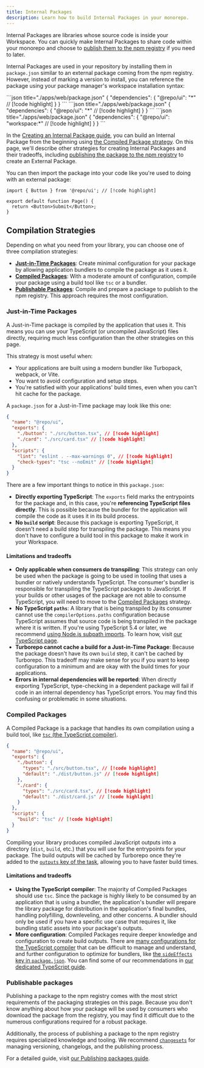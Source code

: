 ```yaml
---
title: Internal Packages
description: Learn how to build Internal Packages in your monorepo.
---
```



Internal Packages are libraries whose source code is inside your Workspace. You can quickly make Internal Packages to share code within your monorepo and choose to [publish them to the npm registry](/repo/docs/guides/publishing-libraries) if you need to later.

Internal Packages are used in your repository by installing them in `package.json` similar to an external package coming from the npm registry. However, instead of marking a version to install, you can reference the package using your package manager's workspace installation syntax:

<PackageManagerTabs>
<Tab>
```json title="./apps/web/package.json"
{
  "dependencies": {
    "@repo/ui": "*" // [!code highlight]
  }
}
```
</Tab>

<Tab>
```json title="./apps/web/package.json"
{
  "dependencies": {
    "@repo/ui": "*" // [!code highlight]
  }
}
```
</Tab>

<Tab>
```json title="./apps/web/package.json"
{
  "dependencies": {
    "@repo/ui": "workspace:*" // [!code highlight]
  }
}
```
</Tab>
</PackageManagerTabs>

In the [Creating an Internal Package guide](/repo/docs/crafting-your-repository/creating-an-internal-package), you can build an Internal Package from the beginning using [the Compiled Package strategy](#compiled-packages). On this page, we'll describe other strategies for creating Internal Packages and their tradeoffs, including [publishing the package to the npm registry](#publishable-packages) to create an External Package.

You can then import the package into your code like you're used to doing with an external package:

```tsx title="./apps/web/app/page.tsx"
import { Button } from '@repo/ui'; // [!code highlight]

export default function Page() {
  return <Button>Submit</Button>;
}
```

## Compilation Strategies

Depending on what you need from your library, you can choose one of three compilation strategies:

- [**Just-in-Time Packages**](#just-in-time-packages): Create minimal configuration for your package by allowing application bundlers to compile the package as it uses it.
- [**Compiled Packages**](#compiled-packages): With a moderate amount of configuration, compile your package using a build tool like `tsc` or a bundler.
- [**Publishable Packages**](#publishable-packages): Compile and prepare a package to publish to the npm registry. This approach requires the most configuration.

### Just-in-Time Packages

A Just-in-Time package is compiled by the application that uses it. This means you can use your TypeScript (or uncompiled JavaScript) files directly, requiring much less configuration than the other strategies on this page.

This strategy is most useful when:

- Your applications are built using a modern bundler like Turbopack, webpack, or Vite.
- You want to avoid configuration and setup steps.
- You're satisfied with your applications' build times, even when you can't hit cache for the package.

A `package.json` for a Just-in-Time package may look like this one:

```json title="./packages/ui/package.json"
{
  "name": "@repo/ui",
  "exports": {
    "./button": "./src/button.tsx", // [!code highlight]
    "./card": "./src/card.tsx" // [!code highlight]
  },
  "scripts": {
    "lint": "eslint . --max-warnings 0", // [!code highlight]
    "check-types": "tsc --noEmit" // [!code highlight]
  }
}
```

There are a few important things to notice in this `package.json`:

- **Directly exporting TypeScript**: The `exports` field marks the entrypoints for the package and, in this case, you're **referencing TypeScript files directly**. This is possible because the bundler for the application will compile the code as it uses it in its build process.
- **No `build` script**: Because this package is exporting TypeScript, it doesn't need a build step for transpiling the package. This means you don't have to configure a build tool in this package to make it work in your Workspace.

#### Limitations and tradeoffs

- **Only applicable when consumers do transpiling**: This strategy can only be used when the package is going to be used in tooling that uses a bundler or natively understands TypeScript. The consumer's bundler is responsible for transpiling the TypeScript packages to JavaScript. If your builds or other usages of the package are not able to consume TypeScript, you will need to move to the [Compiled Packages](#compiled-packages) strategy.
- **No TypeScript `paths`**: A library that is being transpiled by its consumer cannot use the `compilerOptions.paths` configuration because TypeScript assumes that source code is being transpiled in the package where it is written. If you're using TypeScript 5.4 or later, we recommend [using Node.js subpath imports](https://devblogs.microsoft.com/typescript/announcing-typescript-5-4/#auto-import-support-for-subpath-imports). To learn how, visit [our TypeScript page](/repo/docs/guides/tools/typescript#use-nodejs-subpath-imports-instead-of-typescript-compiler-paths).
- **Turborepo cannot cache a build for a Just-in-Time Package**: Because the package doesn't have its own `build` step, it can't be cached by Turborepo. This tradeoff may make sense for you if you want to keep configuration to a minimum and are okay with the build times for your applications.
- **Errors in internal dependencies will be reported**: When directly exporting TypeScript, type-checking in a dependent package will fail if code in an internal dependency has TypeScript errors. You may find this confusing or problematic in some situations.

### Compiled Packages

A Compiled Package is a package that handles its own compilation using a build tool, like [`tsc` (the TypeScript compiler)](https://www.typescriptlang.org/docs/handbook/compiler-options.html#handbook-content).

```json title="./packages/ui/package.json"
{
  "name": "@repo/ui",
  "exports": {
    "./button": {
      "types": "./src/button.tsx", // [!code highlight]
      "default": "./dist/button.js" // [!code highlight]
    },
    "./card": {
      "types": "./src/card.tsx", // [!code highlight]
      "default": "./dist/card.js" // [!code highlight]
    }
  },
  "scripts": {
    "build": "tsc" // [!code highlight]
  }
}
```

Compiling your library produces compiled JavaScript outputs into a directory (`dist`, `build`, etc.) that you will use for the entrypoints for your package. The build outputs will be cached by Turborepo once they're added to the [`outputs` key of the task](/repo/docs/reference/configuration#outputs), allowing you to have faster build times.

#### Limitations and tradeoffs

- **Using the TypeScript compiler**: The majority of Compiled Packages should use `tsc`. Since the package is highly likely to be consumed by an application that is using a bundler, the application's bundler will prepare the library package for distribution in the application's final bundles, handling polyfilling, downleveling, and other concerns. A bundler should only be used if you have a specific use case that requires it, like bundling static assets into your package's outputs.
- **More configuration**: Compiled Packages require deeper knowledge and configuration to create build outputs. There are [many configurations for the TypeScript compiler](https://www.typescriptlang.org/docs/handbook/compiler-options.html#compiler-options) that can be difficult to manage and understand, and further configuration to optimize for bundlers, like [the `sideEffects` key in `package.json`](https://webpack.js.org/guides/tree-shaking/#mark-the-file-as-side-effect-free). You can find some of our recommendations in [our dedicated TypeScript guide](/repo/docs/guides/tools/typescript).

### Publishable packages

Publishing a package to the npm registry comes with the most strict requirements of the packaging strategies on this page. Because you don't know anything about how your package will be used by consumers who download the package from the registry, you may find it difficult due to the numerous configurations required for a robust package.

Additionally, the process of publishing a package to the npm registry requires specialized knowledge and tooling. We recommend [`changesets`](https://github.com/changesets/changesets) for managing versioning, changelogs, and the publishing process.

For a detailed guide, visit [our Publishing packages guide](/repo/docs/guides/publishing-libraries).
